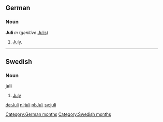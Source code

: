 ==German==
===Noun===
'''Juli''' ''m'' (''genitive'' [[Julis]])
# [[July]].

----
==Swedish==
===Noun===
'''juli'''

# [[July]]
[[Category:German months]]
[[Category:Swedish months]]
[[de:Juli]]
[[nl:juli]]
[[pl:Juli]]
[[sv:juli]]
